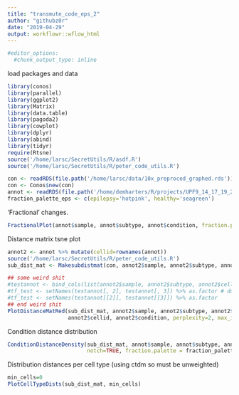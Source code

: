 ```yaml
---
title: "transmute_code_eps_2"
author: "githubz0r"
date: "2019-04-29"
output: workflowr::wflow_html
---
```


```r
#editor_options:
  #chunk_output_type: inline
```


load packages and data
```r
library(conos)
library(parallel)
library(ggplot2)
library(Matrix)
library(data.table)
library(pagoda2)
library(cowplot)
library(dplyr)
library(abind)
library(tidyr)
require(Rtsne)
source('/home/larsc/SecretUtils/R/asdf.R')
source('/home/larsc/SecretUtils/R/peter_code_utils.R')

con <- readRDS(file.path('/home/larsc/data/10x_preproced_graphed.rds'))
con <- Conos$new(con)
annot <- readRDS(file.path('/home/demharters/R/projects/UPF9_14_17_19_22_23_24_32_33/metadata_10x_final.rds'))
fraction_palette_eps <- c(epilepsy='hotpink', healthy='seagreen') 

```

'Fractional' changes.
```r
FractionalPlot(annot$sample, annot$subtype, annot$condition, fraction.palette = fraction_palette_eps)
```

Distance matrix tsne plot
```r
annot2 <- annot %>% mutate(cellid=rownames(annot))
source('/home/larsc/SecretUtils/R/peter_code_utils.R')
sub_dist_mat <- Makesubdistmat(con, annot2$sample, annot2$subtype, annot2$cellid)

## some weird shit
#testannot <- bind_cols(list(annot2$sample, annot2$subtype, annot2$cellid))
#tf_test <- setNames(testannot[, 2], testannot[, 3]) %>% as.factor # does not work
#tf_test <- setNames(testannot[[2]], testannot[[3]]) %>% as.factor
## end weird shit
PlotDistanceMatRed(sub_dist_mat, annot2$sample, annot2$subtype, annot2$sample, 
                   annot2$cellid, annot2$condition, perplexity=2, max_iter=1e4) # add labels
```

Condition distance distribution
```r
ConditionDistanceDensity(sub_dist_mat, annot$sample, annot$subtype, annot$sample, annot2$cellid, annot$condition,
                         notch=TRUE, fraction.palette = fraction_palette_eps)

```




Distribution distances per cell type (using ctdm so must be unweighted)
```r
min_cells=0
PlotCellTypeDists(sub_dist_mat, min_cells)
```

